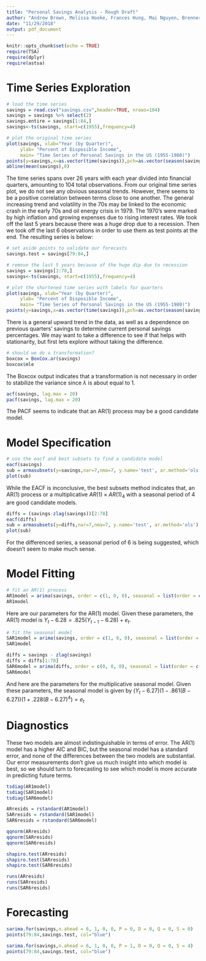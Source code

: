 ```yaml
---
title: "Personal Savings Analysis - Rough Draft"
author: "Andrew Brown, Melissa Hooke, Frances Hung, Mai Nguyen, Brenner Ryan"
date: "11/29/2018"
output: pdf_document
---
```


```r
knitr::opts_chunk$set(echo = TRUE)
require(TSA)
require(dplyr)
require(astsa)
```

# Time Series Exploration

```r
# load the time series
savings = read.csv("savings.csv",header=TRUE, nrows=104)
savings = savings %>% select(2)
savings.entire = savings[1:84,]
savings<-ts(savings, start=c(1955),frequency=4)

# plot the original time series
plot(savings, xlab="Year (by Quarter)", 
     ylab= "Percent of Disposible Income", 
     main= "Time Series of Personal Savings in the US (1955-1980)")
points(y=savings,x=as.vector(time(savings)),pch=as.vector(season(savings)), cex=.75)
abline(mean(savings),0)
```

The time series spans over 26 years with each year divided into financial quarters, amounting to 104 total observations. From our original time series plot, we do not see any obvious seasonal trends. However, there seems to be a positive correlation between terms close to one another. The general increasing trend and volatility in the 70s may be linked to the economic crash in the early 70s and oil energy crisis in 1979. The 1970’s were marked by high inflation and growing expenses due to rising interest rates. We took off the last 5 years because there was a huge drop due to a recession. Then we took off the last 6 observations in order to use them as test points at the end. The resulting series is below:

```r
# set aside points to validate our forecasts
savings.test = savings[79:84,]

# remove the last 5 years because of the huge dip due to recession
savings = savings[1:78,]
savings<-ts(savings, start=c(1955),frequency=4)

# plot the shortened time series with labels for quarters
plot(savings, xlab="Year (by Quarter)", 
     ylab= "Percent of Disposible Income", 
     main= "Time Series of Personal Savings in the US (1955-1980)")
points(y=savings,x=as.vector(time(savings)),pch=as.vector(season(savings)), cex=.75)
```

There is a general upward trend in the data, as well as a dependence on previous quarters' savings to determine current personal savings percentages. We may want to take a difference to see if that helps with stationarity, but first lets explore without taking the difference.




```r
# should we do a transformation?
boxcox = BoxCox.ar(savings)
boxcox$mle
```

The Boxcox output indicates that a transformation is not necessary in order to stabilize the variance since $\lambda$ is about equal to 1.



```r
acf(savings, lag.max = 20)
pacf(savings, lag.max = 20)
```

The PACF seems to indicate that an AR(1) process may be a good candidate model.

# Model Specification

```r
# use the eacf and best subsets to find a candidate model
eacf(savings)
sub = armasubsets(y=savings,nar=7,nma=7, y.name='test', ar.method='ols') 
plot(sub)
```

While the EACF is inconclusive, the best subsets method indicates that, an AR(1) process or a multiplicative $AR(1) \times AR(1)_4$ with a seasonal period of 4 are good candidate models.


```r
diffs = (savings-zlag(savings))[2:78]
eacf(diffs)
sub = armasubsets(y=diffs,nar=7,nma=7, y.name='test', ar.method='ols') 
plot(sub)
```

For the differenced series, a seasonal period of 6 is being suggested, which doesn't seem to make much sense.



# Model Fitting 

```r
# fit an AR(1) process
AR1model = arima(savings, order = c(1, 0, 0), seasonal = list(order = c(0, 0, 0)), method=c('ML'))
AR1model
```

Here are our parameters for the AR(1) model. Given these parameters, the AR(1) model is $Y_t-6.28 = .825(Y_{t-1}-6.28) + e_t$.

```r
# fit the seasonal model
SAR1model = arima(savings, order = c(1, 0, 0), seasonal = list(order = c(1, 0, 0), period = 4), method=c('ML'))
SAR1model
```

```r
diffs = savings - zlag(savings)
diffs = diffs[1:78]
SAR6model = arima(diffs, order = c(0, 0, 0), seasonal = list(order = c(1, 0, 1), period = 6), method=c('ML'))
SAR6model
```


And here are the parameters for the multiplicative seasonal model. Given these parameters, the seasonal model is given by $(Y_t-6.27)(1-.861(B-6.27))(1+.228(B-6.27)^4) = e_t$



# Diagnostics

These two models are almost indistinguishable in terms of error. The AR(1) model has a higher AIC and BIC, but the seasonal model has a standard error, and none of the differences between the two models are substantial. Our error measurements don't give us much insight into which model is best, so we should turn to forecasting to see which model is more accurate in predicting future terms.

```r
tsdiag(AR1model)
tsdiag(SAR1model)
tsdiag(SAR6model)
```

```r
ARresids = rstandard(AR1model)
SARresids = rstandard(SAR1model)
SAR6resids = rstandard(SAR6model)

qqnorm(ARresids)
qqnorm(SARresids)
qqnorm(SAR6resids)

shapiro.test(ARresids)
shapiro.test(SARresids)
shapiro.test(SAR6resids)

runs(ARresids)
runs(SARresids)
runs(SAR6resids)
```



# Forecasting



```r
sarima.for(savings,n.ahead = 6, 1, 0, 0, P = 0, D = 0, Q = 0, S = 0)
points(79:84,savings.test, col="blue")
```

```r
sarima.for(savings,n.ahead = 6, 1, 0, 0, P = 1, D = 0, Q = 0, S = 4)
points(79:84,savings.test, col="blue")
```

```r

```

